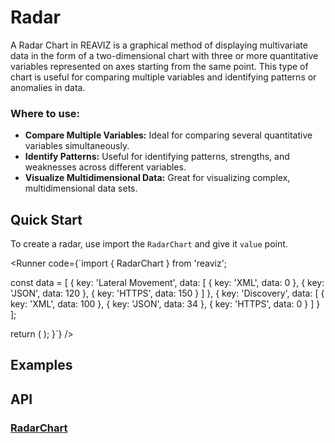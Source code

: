 
# Radar

A Radar Chart in REAVIZ is a graphical method of displaying multivariate data in the form of a 
two-dimensional chart with three or more quantitative variables represented on axes starting from the same point.
This type of chart is useful for comparing multiple variables and identifying patterns or anomalies in data.

### Where to use:

 - **Compare Multiple Variables:** Ideal for comparing several quantitative variables simultaneously.
- **Identify Patterns:** Useful for identifying patterns, strengths, and weaknesses across different variables.
- **Visualize Multidimensional Data:** Great for visualizing complex, multidimensional data sets.

## Quick Start
To create a radar, use import the `RadarChart` and give it `value` point.

<Runner code={`import { RadarChart } from 'reaviz';

  const data = [
    {
      key: 'Lateral Movement',
      data: [
        {
          key: 'XML',
          data: 0
        },
        {
          key: 'JSON',
          data: 120
        },
        {
          key: 'HTTPS',
          data: 150
        }
      ]
    },
    {
      key: 'Discovery',
      data: [
        {
          key: 'XML',
          data: 100
        },
        {
          key: 'JSON',
          data: 34
        },
        {
          key: 'HTTPS',
          data: 0
        }
      ]
    }
  ];

  return (
    <RadarChart
      height={400}
      width={400}
      data={data}
    />
  );
}`}
/>

## Examples
<StoryRenderer path="components/RadarChart.story.tsx" name="Filled" storybookKey="charts-radar-chart--simple" />

## API

### [RadarChart](https://github.com/reaviz/reaviz/blob/master/src/RadarChart/RadarChart.tsx)
<PropsTable name="RadarChart" />
